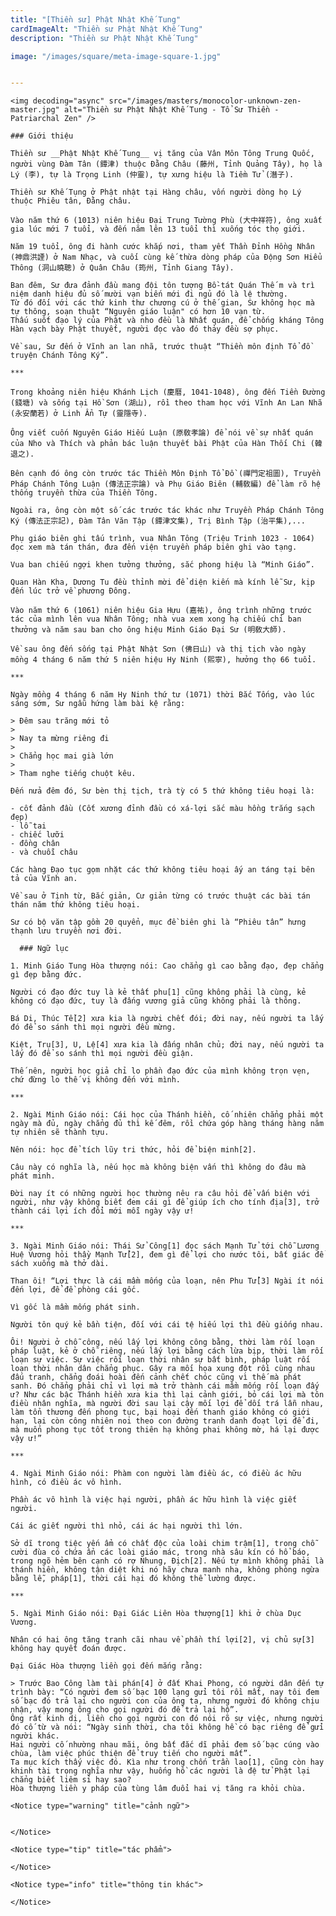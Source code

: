 ```yaml
---
title: "[Thiền sư] Phật Nhật Khế Tung"
cardImageAlt: "Thiền sư Phật Nhật Khế Tung"
description: "Thiền sư Phật Nhật Khế Tung"

image: "/images/square/meta-image-square-1.jpg"


---
```


<div className="grid xl:grid-cols-8 lg:grid-cols-8 md:grid-cols-2 sm:grid-cols-2 xs:grid-cols-1 gap-8 bg-body dark:bg-darkmode-body">

  <div className="lg:col-span-3 md:col-span-1">

    <img decoding="async" src="/images/masters/monocolor-unknown-zen-master.jpg" alt="Thiền sư Phật Nhật Khế Tung - Tổ Sư Thiền - Patriarchal Zen" />

    ### Giới thiệu

    Thiền sư __Phật Nhật Khế Tung__ vị tăng của Vân Môn Tông Trung Quốc, người vùng Đàm Tân (鐔津) thuộc Đằng Châu (藤州, Tỉnh Quảng Tây), họ là Lý (李), tự là Trọng Linh (仲靈), tự xưng hiệu là Tiềm Tử (潛子).

    Thiền sư Khế Tụng ở Phật nhật tại Hàng châu, vốn người dòng họ Lý thuộc Phiêu tân, Ðằng châu.

    Vào năm thứ 6 (1013) niên hiệu Đại Trung Tường Phù (大中祥符), ông xuất gia lúc mới 7 tuổi, và đến năm lên 13 tuổi thì xuống tóc thọ giới.

    Năm 19 tuổi, ông đi hành cước khắp nơi, tham yết Thần Đỉnh Hồng Nhân (神鼎洪諲) ở Nam Nhạc, và cuối cùng kế thừa dòng pháp của Động Sơn Hiểu Thông (洞山曉聰) ở Quân Châu (筠州, Tỉnh Giang Tây).

    Ban đêm, Sư đưa đảnh đầu mang đội tôn tượng Bồ-tát Quán Thế m và trì niệm danh hiệu đủ số mười vạn biến mới đi ngủ đó là lệ thường.
    Từ đó đối với các thứ kinh thư chương cú ở thế gian, Sư không học mà tự thông, soạn thuật “Nguyên giáo luận" có hơn 10 vạn từ.
    Thấu suốt đạo lý của Phật và nho đều là Nhất quán, để chống kháng Tông Hàn vạch bày Phật thuyết, người đọc vào đó thảy đều sợ phục.

    Về sau, Sư đến ở Vĩnh an lan nhã, trước thuật “Thiền môn định Tổ đồ truyện Chánh Tông Ký”.

    ***

    Trong khoảng niên hiệu Khánh Lịch (慶曆, 1041-1048), ông đến Tiền Đường (錢塘) và sống tại Hồ Sơn (湖山), rồi theo tham học với Vĩnh An Lan Nhã (永安蘭若) ở Linh Ẩn Tự (靈隱寺).

    Ông viết cuốn Nguyên Giáo Hiếu Luận (原敎孝論) để nói về sự nhất quán của Nho và Thích và phản bác luận thuyết bài Phật của Hàn Thối Chi (韓退之).

    Bên cạnh đó ông còn trước tác Thiền Môn Định Tổ Đồ (禪門定祖圖), Truyền Pháp Chánh Tông Luận (傳法正宗論) và Phụ Giáo Biên (輔敎編) để làm rõ hệ thống truyền thừa của Thiền Tông.

    Ngoài ra, ông còn một số các trước tác khác như Truyền Pháp Chánh Tông Ký (傳法正宗記), Đàm Tân Văn Tập (鐔津文集), Trị Bình Tập (治平集),...

    Phụ giáo biên ghi tấu trình, vua Nhân Tông (Triệu Trinh 1023 - 1064) đọc xem mà tán thán, đưa đến viện truyền pháp biên ghi vào tạng.

    Vua ban chiếu ngợi khen tưởng thưởng, sắc phong hiệu là “Minh Giáo”.

    Quan Hàn Kha, Dương Tu đều thỉnh mời để diện kiến mà kính lễ Sư, kịp đến lúc trở về phương Ðông.

    Vào năm thứ 6 (1061) niên hiệu Gia Hựu (嘉祐), ông trình những trước tác của mình lên vua Nhân Tông; nhà vua xem xong hạ chiếu chỉ ban thưởng và năm sau ban cho ông hiệu Minh Giáo Đại Sư (明敎大師).

    Về sau ông đến sống tại Phật Nhật Sơn (佛日山) và thị tịch vào ngày mồng 4 tháng 6 năm thứ 5 niên hiệu Hy Ninh (熙寧), hưởng thọ 66 tuổi.

    ***

    Ngày mồng 4 tháng 6 năm Hy Ninh thứ tư (1071) thời Bắc Tống, vào lúc sáng sớm, Sư ngẫu hứng làm bài kệ rằng:

    > Ðêm sau trăng mới tỏ
    >
    > Nay ta mừng riêng đi
    >
    > Chẳng học mai già lớn
    >
    > Tham nghe tiếng chuột kêu.

    Ðến nửa đêm đó, Sư bèn thị tịch, trà tỳ có 5 thứ không tiêu hoại là:

    - cốt đảnh đầu (Cốt xương đỉnh đầu có xá-lợi sắc màu hồng trắng sạch đẹp)
    - lỗ tai
    - chiếc lưỡi
    - đồng chân
    - và chuỗi châu

    Các hàng Ðạo tục gọm nhặt các thứ không tiêu hoại ấy an táng tại bên tả của Vĩnh an.

    Về sau ở Tịnh từ, Bắc giản, Cư giản từng có trước thuật các bài tán thán năm thứ không tiêu hoại.

    Sư có bộ văn tập gồm 20 quyển, mục đề biên ghi là “Phiêu tân” hưng thạnh lưu truyền nơi đời.

  </div>

  <div className="lg:col-span-5 md:col-span-1">

      ### Ngữ lục

    1. Minh Giáo Tung Hòa thượng nói: Cao chẳng gì cao bằng đạo, đẹp chẳng gì đẹp bằng đức.

    Người có đạo đức tuy là kẻ thất phu[1] cũng không phải là cùng, kẻ không có đạo đức, tuy là đấng vương giả cũng không phải là thông.

    Bá Di, Thúc Tề[2] xưa kia là người chết đói; đời nay, nếu người ta lấy đó để so sánh thì mọi người đều mừng.

    Kiệt, Trụ[3], U, Lệ[4] xưa kia là đấng nhân chủ; đời nay, nếu người ta lấy đó để so sánh thì mọi người đều giận.

    Thế nên, người học giả chỉ lo phần đạo đức của mình không trọn vẹn, chứ đừng lo thế vị không đến với mình.

    ***

    2. Ngài Minh Giáo nói: Cái học của Thánh hiền, cố nhiên chẳng phải một ngày mà đủ, ngày chẳng đủ thì kế đêm, rồi chứa góp hàng tháng hàng năm tự nhiên sẽ thành tựu.

    Nên nói: học để tích lũy tri thức, hỏi để biện minh[2].

    Câu này có nghĩa là, nếu học mà không biện vấn thì không do đâu mà phát minh.

    Ðời nay ít có những người học thường nêu ra câu hỏi để vấn biện với người, như vậy không biết đem cái gì để giúp ích cho tính địa[3], trở thành cái lợi ích đổi mới mỗi ngày vậy ư!

    ***

    3. Ngài Minh Giáo nói: Thái Sử Công[1] đọc sách Mạnh Tử tới chỗ Lương Huệ Vương hỏi thầy Mạnh Tử[2], đem gì để lợi cho nước tôi, bất giác để sách xuống mà thở dài.

    Than ôi! “Lợi thực là cái mầm mống của loạn, nên Phu Tử[3] Ngài ít nói đến lợi, để đề phòng cái gốc.

    Vì gốc là mầm mống phát sinh.

    Người tôn quý kẻ bần tiện, đối với cái tệ hiếu lợi thì đều giống nhau.

    Ôi! Người ở chỗ công, nếu lấy lợi không công bằng, thời làm rối loạn pháp luật, kẻ ở chỗ riêng, nếu lấy lợi bằng cách lừa bịp, thời làm rối loạn sự việc. Sự việc rối loạn thời nhân sự bất bình, pháp luật rối loạn thời nhân dân chẳng phục. Gây ra mối họa xung đột rồi cùng nhau đấu tranh, chẳng đoái hoài đến cảnh chết chóc cũng vì thế mà phát sanh. Ðó chẳng phải chỉ vì lợi mà trở thành cái mầm mống rối loạn đấy ư? Như các bậc Thánh hiền xưa kia thì lại cảnh giới, bỏ cái lợi mà tôn điều nhân nghĩa, mà người đời sau lại cậy mối lợi để dối trá lẫn nhau, làm tổn thương đến phong tục, bại hoại đến thanh giáo không có giới hạn, lại còn công nhiên noi theo con đường tranh danh đoạt lợi để đi, mà muốn phong tục tốt trong thiên hạ không phai không mờ, há lại được vậy ư!”

    ***

    4. Ngài Minh Giáo nói: Phàm con người làm điều ác, có điều ác hữu hình, có điều ác vô hình.

    Phần ác vô hình là việc hại người, phần ác hữu hình là việc giết người.

    Cái ác giết người thì nhỏ, cái ác hại người thì lớn.

    Sở dĩ trong tiệc yến ẩm có chất độc của loài chim trậm[1], trong chỗ cười đùa có chứa ẩn các loài giáo mác, trong nhà sâu kín có hổ báo, trong ngõ hẻm bên cạnh có rợ Nhung, Ðịch[2]. Nếu tự mình không phải là thánh hiền, không tận diệt khi nó hãy chưa manh nha, không phòng ngừa bằng lễ, pháp[1], thời cái hại đó không thể lường được.

    ***

    5. Ngài Minh Giáo nói: Ðại Giác Liên Hòa thượng[1] khi ở chùa Dục Vương.

    Nhân có hai ông tăng tranh cãi nhau về phần thí lợi[2], vị chủ sự[3] không hay quyết đoán được.

    Ðại Giác Hòa thượng liền gọi đến mắng rằng:

    > Trước Bao Công làm tài phán[4] ở đất Khai Phong, có người dân đến tự trình bày: “Có người đem số bạc 100 lạng gửi tôi rồi mất, nay tôi đem số bạc đó trả lại cho người con của ông ta, nhưng người đó không chịu nhận, vậy mong ông cho gọi người đó để trả lại hộ”.
    Ông rất kinh dị, liền cho gọi người con đó nói rõ sự việc, nhưng người đó cố từ và nói: “Ngày sinh thời, cha tôi không hề có bạc riêng để gửi người khác.
    Hai người cố nhường nhau mãi, ông bất đắc dĩ phải đem số bạc cúng vào chùa, làm việc phúc thiện để truy tiến cho người mất”.
    Ta mục kích thấy việc đó. Kìa như trong chốn trần lao[1], cũng còn hay khinh tài trọng nghĩa như vậy, huống hồ các người là đệ tử Phật lại chẳng biết liêm sỉ hay sao?
    Hòa thượng liền y pháp của tùng lâm đuổi hai vị tăng ra khỏi chùa.

    <Notice type="warning" title="cảnh ngữ">


    </Notice>

    <Notice type="tip" title="tác phẩm">

    </Notice>

    <Notice type="info" title="thông tin khác">

    </Notice>

  </div>

</div>

